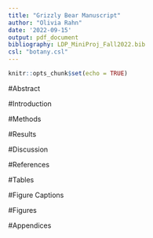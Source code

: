 ```yaml
---
title: "Grizzly Bear Manuscript"
author: "Olivia Rahn"
date: '2022-09-15'
output: pdf_document
bibliography: LDP_MiniProj_Fall2022.bib  
csl: "botany.csl"
---
```


```r
knitr::opts_chunk$set(echo = TRUE)
```

#Abstract

#Introduction

#Methods

#Results

#Discussion

#References

#Tables

#Figure Captions

#Figures

#Appendices
